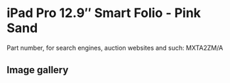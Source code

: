 
# iPad Pro 12.9″ Smart Folio - Pink Sand

Part number, for search engines, auction websites and such: MXTA2ZM/A

## Image gallery

<div style={{ width: '100%', maxWidth: '768px' }}>
<GalleryComponent
    images={[
      {
        original: "/everysource/MXTA2.webp",
        thumbnail: "/everypreview/MXTA2.webp",
      },
      {
        original: "/everysource/MXTA2_AV1.webp",
        thumbnail: "/everypreview/MXTA2_AV1.webp",
      },
      {
        original: "/everysource/MXTA2_AV2.webp",
        thumbnail: "/everypreview/MXTA2_AV2.webp",
      },
      {
        original: "/everysource/MXTA2_AV3.webp",
        thumbnail: "/everypreview/MXTA2_AV3.webp",
      },
      {
        original: "/everysource/MXTA2_AV4.webp",
        thumbnail: "/everypreview/MXTA2_AV4.webp",
      }
    ]}
  />
</div>